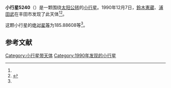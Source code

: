 {{Infobox planet
| bgcolour = #FFFFC0
| name = 5240 Kwasan
| symbol = 
| image = 
| caption = 
| discovery = yes
| discovery_ref = 
| discoverer = [[鈴木憲蔵|鈴木憲蔵]]、[[浦田武|浦田武]]
| discovery_site = [[丰田市|丰田市]] 
| discovered = 1990年12月7日
| designations = yes
| mp_name = 
| named_after = 
| alt_names = 1990 XE/ 1953 VF / 1964 VJ1 / 1971 SE2 / 1973 FZ / 1975 XS / 1979 XX / 1981 JA1 / 1981 JV2 / 1986 TX15 / 1986 UE1
| mp_category = [[主带小行星|主带小行星]]
| orbit_ref = <ref name="a">[http://ssd.jpl.nasa.gov/sbdb.cgi?sstr=5240 5240 Kwasan] {{Wayback|url=http://ssd.jpl.nasa.gov/sbdb.cgi?sstr=5240 |date=20210722122519 }}，小行星數據庫瀏覽器（JPL Small-Body Database Browser）－[[美国国家航空航天局|美国国家航空航天局]]喷气推进实验室</ref>
| epoch = 2456400.5 (2013年4月18日更新)
| aphelion = {{convert|2.6235044|AU|km|3|abbr=on|lk=out}}
| perihelion = {{convert|2.1420154|AU|km|3|abbr=on}}
| semimajor = {{convert|2.3827599|AU|km|3|abbr=on}}
| eccentricity = 0.101036
| period = 1343.441838 [[日|日]]<br />3.68[[儒略年|儒略年]]
| avg_speed = 
| inclination = 5.61106
| asc_node = 241.98138
| mean_anomaly = 
| arg_peri = 185.88608
| satellites = 
| physical_characteristics = yes
| dimensions = 
| mass = 
| density = 
| surface_grav = 
| escape_velocity = 
| sidereal_day = 
| axial_tilt = 
| pole_ecliptic_lat = 
| pole_ecliptic_lon = 
| albedo = 
| temperatures= 
| temp_name1 = 
| mean_temp_1 = 
| max_temp_1 = 
| temp_name2 = 
| max_temp_2 = 
| spectral_type = 
| abs_magnitude = 185.88608
}}

'''小行星5240'''（{{lang-en|5240 Kwasan}}）是一颗围绕[[太阳|太阳]][[公转|公转]]的[[小行星|小行星]]。1990年12月7日，[[鈴木憲蔵|鈴木憲蔵]]、[[浦田武|浦田武]]在丰田市发现了此天体<ref name="a" /><ref>{{cite news|title=小行星列表|url=http://cfa-www.harvard.edu/iau/lists/NumberedMPs.txt|accessdate=2013-07-08|newspaper=哈佛大学|archive-date=2008-05-17|archive-url=https://web.archive.org/web/20080517010638/http://cfa-www.harvard.edu/iau/lists/NumberedMPs.txt|dead-url=no}}</ref>。

这颗小行星的[[绝对星等|绝对星等]]为185.88608等<ref name="a" />。

==参考文献==
{{reflist}}
{{Minor Planet Number|[[小行星5239|小行星5239]]|[[小行星5241|小行星5241]]}}

{{小天体}}

[[Category:小行星带天体|Category:小行星带天体]]
[[Category:1990年发现的小行星|Category:1990年发现的小行星]]

{{asteroid-stub}}